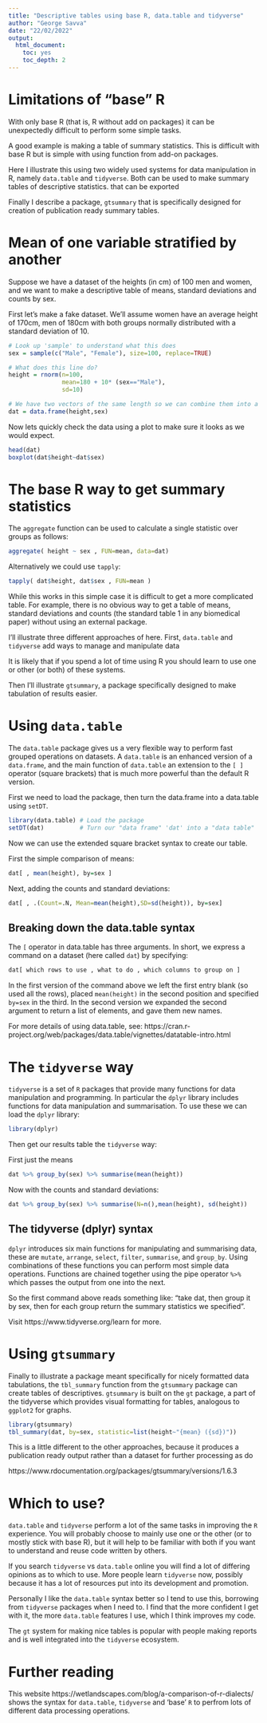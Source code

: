```yaml
---
title: "Descriptive tables using base R, data.table and tidyverse"
author: "George Savva"
date: "22/02/2022"
output:
  html_document:
    toc: yes
    toc_depth: 2
---
```


# Limitations of "base" R

With only base R (that is, R without add on packages) it can be unexpectedly difficult to perform some simple tasks.

A good example is making a table of summary statistics.  This is difficult with base R but is simple with using function from add-on packages. 

Here I illustrate this using two widely used systems for data manipulation in R, namely `data.table` and `tidyverse`.  Both can be used to make summary tables of descriptive statistics. that can be exported 

Finally I describe a package, `gtsummary` that is specifically designed for creation of publication ready summary tables.

# Mean of one variable stratified by another

Suppose we have a dataset of the heights (in cm) of 100 men and women, and we want to make a descriptive table of means, standard deviations and counts by sex.

First let's make a fake dataset.  We'll assume women have an average height of 170cm, men of 180cm with both groups normally distributed with a standard deviation of 10.

```r
# Look up 'sample' to understand what this does
sex = sample(c("Male", "Female"), size=100, replace=TRUE)

# What does this line do?
height = rnorm(n=100, 
               mean=180 + 10* (sex=="Male"), 
               sd=10)

# We have two vectors of the same length so we can combine them into a data frame.
dat = data.frame(height,sex)

```

Now lets quickly check the data using a plot to make sure it looks as we would expect.

```r
head(dat)
boxplot(dat$height~dat$sex)
```


# The base R way to get summary statistics

The `aggregate` function can be used to calculate a single statistic over groups as follows:

```r
aggregate( height ~ sex , FUN=mean, data=dat)
```

Alternatively we could use `tapply`:

```r
tapply( dat$height, dat$sex , FUN=mean )
```

While this works in this simple case it is difficult to get a more complicated table.  For example, there is no obvious way to get a table of means, standard deviations and counts (the standard table 1 in any biomedical paper) without using an external package.

I'll illustrate three different approaches of here.  First, `data.table` and `tidyverse` add ways to manage and manipulate data

It is likely that if you spend a lot of time using R you should learn to use one or other (or both) of these systems.

Then I'll illustrate `gtsummary`, a package specifically designed to make tabulation of results easier.

# Using `data.table`

The `data.table` package gives us a very flexible way to perform fast grouped operations on datasets.  A `data.table` is an enhanced version of a `data.frame`, and the main function of `data.table` an extension to the `[ ]` operator (square brackets) that is much more powerful than the default R version.

First we need to load the package, then turn the data.frame into a data.table using `setDT`.

```r
library(data.table) # Load the package
setDT(dat)          # Turn our "data frame" 'dat' into a "data table"
```

Now we can use the extended square bracket syntax to create our table.

First the simple comparison of means:

```r
dat[ , mean(height), by=sex ]
```

Next, adding the counts and standard deviations:

```r
dat[ , .(Count=.N, Mean=mean(height),SD=sd(height)), by=sex]
```

## Breaking down the data.table syntax

The `[` operator in data.table has three arguments.  In short, we express a command on a dataset (here called `dat`) by specifying:

```r
dat[ which rows to use , what to do , which columns to group on ]
```

In the first version of the command above we left the first entry blank (so used all the rows), placed `mean(height)` in the second position and specified `by=sex` in the third. In the second version we expanded the second argument to return a list of elements, and gave them new names.

For more details of using data.table, see: https://cran.r-project.org/web/packages/data.table/vignettes/datatable-intro.html


# The `tidyverse` way

`tidyverse` is a set of `R` packages that provide many functions for data manipulation and programming.  In particular the `dplyr` library includes functions for data manipulation and summarisation.  To use these we can load the `dplyr` library:

```r
library(dplyr)
```

Then get our results table the `tidyverse` way:

First just the means

```r
dat %>% group_by(sex) %>% summarise(mean(height))
```

Now with the counts and standard deviations:

```r
dat %>% group_by(sex) %>% summarise(N=n(),mean(height), sd(height))
```

## The tidyverse (dplyr) syntax

`dplyr` introduces six main functions for manipulating and summarising data, these are `mutate`, `arrange`, `select`, `filter`, `summarise`, and `group_by`.  Using combinations of these functions you can perform most simple data operations.  Functions are chained together using the pipe operator `%>%` which passes the output from one into the next.  

So the first command above reads something like:  "take dat, then group it by sex, then for each group return the summary statistics we specified".   

Visit https://www.tidyverse.org/learn for more.

# Using `gtsummary`

Finally to illustrate a package meant specifically for nicely formatted data tabulations, the `tbl_summary` function from the `gtsummary` package can create tables of descriptives.  `gtsummary` is built on the `gt` package, a part of the tidyverse which provides visual formatting for tables, analogous to `ggplot2` for graphs.

```r
library(gtsummary)
tbl_summary(dat, by=sex, statistic=list(height~"{mean} ({sd})"))
```

This is a little different to the other approaches, because it produces a publication ready output rather than a dataset for further processing as do 

https://www.rdocumentation.org/packages/gtsummary/versions/1.6.3

# Which to use?

`data.table` and `tidyverse` perform a lot of the same tasks in improving the `R` experience.  You will probably choose to mainly use one or the other (or to mostly stick with base R), but it will help to be familiar with both if you want to understand and reuse code written by others.   

If you search `tidyverse` vs `data.table` online you will find a lot of differing opinions as to which to use.  More people learn `tidyverse` now, possibly because it has a lot of resources put into its development and promotion.  

Personally I like the `data.table` syntax better so I tend to use this, borrowing from `tidyverse` packages when I need to.  I find that the more confident I get with it, the more `data.table` features I use, which I think improves my code.

The `gt` system for making nice tables is popular with people making reports and is well integrated into the `tidyverse` ecosystem.

# Further reading

This website https://wetlandscapes.com/blog/a-comparison-of-r-dialects/ shows the syntax for `data.table`, `tidyverse` and 'base' `R` to perfrom lots of different data processing operations.


